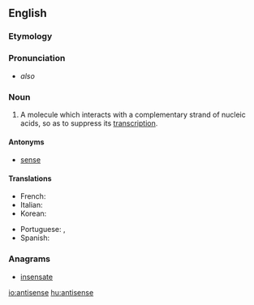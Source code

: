 ==English==

===Etymology===

{{prefix|anti|sense|lang=en}}

===Pronunciation===

* {{IPA|æntaɪsɛns|lang=en}} ''also'' {{IPAchar|æntisɛns}}

===Noun===
{{en-noun}}

# {{context|genetics|lang=en}} A molecule which interacts with a complementary strand of nucleic acids, so as to suppress its [[transcription]].

====Antonyms====
* {{sense|genetics}} [[sense]]

====Translations====
{{trans-top|a molecule which suppresses transcription}}
* French: {{t|fr|antisens}}
* Italian: {{t|it|antisenso}}
* Korean: {{t|ko|안티센스|tr=antisenseu}}
{{trans-mid}}
* Portuguese: {{t|pt|anti-sentido}}, {{t|pt|sentido negativo}}
* Spanish: {{t|es|antisentido|m}}
{{trans-bottom}}

===Anagrams===
* [[insensate#English|insensate]]

[[io:antisense]]
[[hu:antisense]]